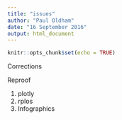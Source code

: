 ```yaml
---
title: "issues"
author: "Paul Oldham"
date: "16 September 2016"
output: html_document
---
```


```r
knitr::opts_chunk$set(echo = TRUE)
```
Corrections

Reproof

1. plotly
2. rplos
3. Infographics
